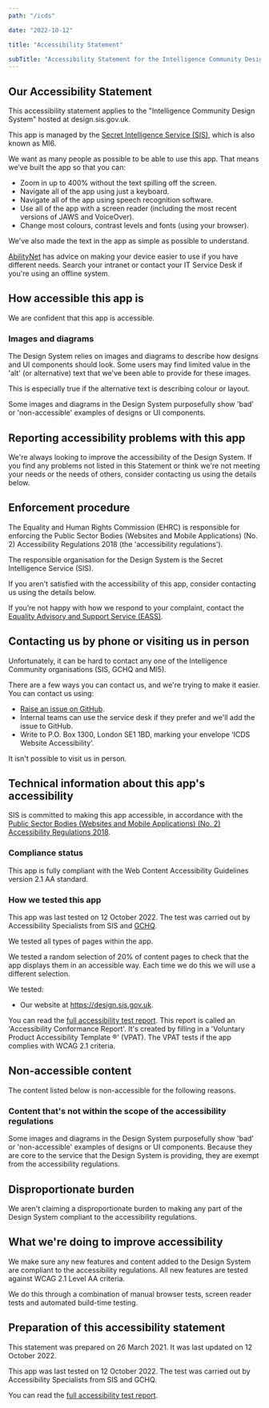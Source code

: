 ```yaml
---
path: "/icds"

date: "2022-10-12"

title: "Accessibility Statement"

subTitle: "Accessibility Statement for the Intelligence Community Design System."
---
```


## Our Accessibility Statement

This accessibility statement applies to the "Intelligence Community Design System" hosted at design.sis.gov.uk.

This app is managed by the [Secret Intelligence Service (SIS)](https://sis.gov.uk), which is also known as MI6.

We want as many people as possible to be able to use this app. That means we’ve built the app so that you can:

- Zoom in up to 400% without the text spilling off the screen.
- Navigate all of the app using just a keyboard.
- Navigate all of the app using speech recognition software.
- Use all of the app with a screen reader (including the most recent versions of JAWS and VoiceOver).
- Change most colours, contrast levels and fonts (using your browser).

We've also made the text in the app as simple as possible to understand.

[AbilityNet](https://mcmw.abilitynet.org.uk) has advice on making your device easier to use if you have different needs. Search your intranet or contact your IT Service Desk if you're using an offline system.

## How accessible this app is

We are confident that this app is accessible.

### Images and diagrams

The Design System relies on images and diagrams to describe how designs and UI components should look. Some users may find limited value in the 'alt' (or alternative) text that we've been able to provide for these images.

This is especially true if the alternative text is describing colour or layout.

Some images and diagrams in the Design System purposefully show 'bad' or 'non-accessible' examples of designs or UI components.

## Reporting accessibility problems with this app

We're always looking to improve the accessibility of the Design System. If you find any problems not listed in this Statement or think we're not meeting your needs or the needs of others, consider contacting us using the details below.

## Enforcement procedure

The Equality and Human Rights Commission (EHRC) is responsible for enforcing the Public Sector Bodies (Websites and Mobile Applications) (No. 2) Accessibility Regulations 2018 (the 'accessibility regulations').

The responsible organisation for the Design System is the Secret Intelligence Service (SIS).

If you aren't satisfied with the accessibility of this app, consider contacting us using the details below.

If you’re not happy with how we respond to your complaint, contact the [Equality Advisory and Support Service (EASS)](https://www.equalityadvisoryservice.com/).

## Contacting us by phone or visiting us in person

Unfortunately, it can be hard to contact any one of the Intelligence Community organisations (SIS, GCHQ and MI5).

There are a few ways you can contact us, and we're trying to make it easier. You can contact us using:

- [Raise an issue on GitHub](https://github.com/mi6/ic-design-system/issues).
- Internal teams can use the service desk if they prefer and we'll add the issue to GitHub.
- Write to P.O. Box 1300, London SE1 1BD, marking your envelope ‘ICDS Website Accessibility’.

It isn't possible to visit us in person.

## Technical information about this app's accessibility

SIS is committed to making this app accessible, in accordance with the [Public Sector Bodies (Websites and Mobile Applications) (No. 2) Accessibility Regulations 2018](https://www.legislation.gov.uk/uksi/2018/952/contents/made).

### Compliance status

This app is fully compliant with the Web Content Accessibility Guidelines version 2.1 AA standard.

### How we tested this app

This app was last tested on 12 October 2022. The test was carried out by Accessibility Specialists from SIS and [GCHQ](https://gchq.gov.uk).

We tested all types of pages within the app.

We tested a random selection of 20% of content pages to check that the app displays them in an accessible way. Each time we do this we will use a different selection.

We tested:

- Our website at https://design.sis.gov.uk.

You can read the <a href="/icds-accessibility-conformance-report-12-10-22.doc" target="_blank">full accessibility test report</a>. This report is called an 'Accessibility Conformance Report'. It's created by filling in a 'Voluntary Product Accessibility Template ®' (VPAT). The VPAT tests if the app complies with WCAG 2.1 criteria.

## Non-accessible content

The content listed below is non-accessible for the following reasons.

### Content that's not within the scope of the accessibility regulations

Some images and diagrams in the Design System purposefully show 'bad' or 'non-accessible' examples of designs or UI components. Because they are core to the service that the Design System is providing, they are exempt from the accessibility regulations.

## Disproportionate burden

We aren't claiming a disproportionate burden to making any part of the Design System compliant to the accessibility regulations.

## What we're doing to improve accessibility

We make sure any new features and content added to the Design System are compliant to the accessibility regulations. All new features are tested against WCAG 2.1 Level AA criteria.

We do this through a combination of manual browser tests, screen reader tests and automated build-time testing.

## Preparation of this accessibility statement

This statement was prepared on 26 March 2021. It was last updated on 12 October 2022.

This app was last tested on 12 October 2022. The test was carried out by Accessibility Specialists from SIS and GCHQ.

You can read the <a href="/icds-accessibility-conformance-report-12-10-22.doc" target="_blank">full accessibility test report</a>.
